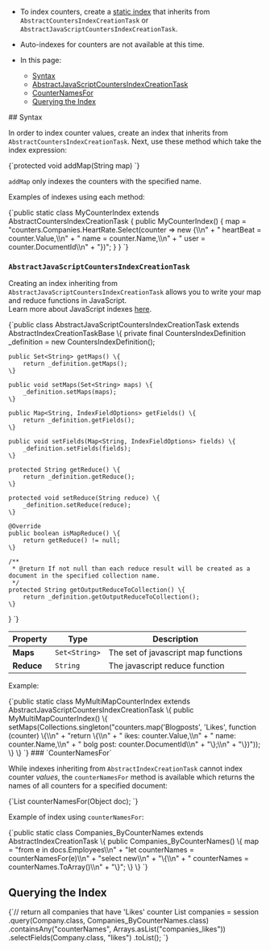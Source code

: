 
<Admonition type="note" title="">

* To index counters, create a [static index](../../indexes/creating-and-deploying.mdx#static-indexes) 
that inherits from `AbstractCountersIndexCreationTask` or `AbstractJavaScriptCountersIndexCreationTask`.  

* Auto-indexes for counters are not available at this time.  

* In this page:  
  * [Syntax](../../document-extensions/counters/indexing.mdx#syntax)  
  * [AbstractJavaScriptCountersIndexCreationTask](../../document-extensions/counters/indexing.mdx#section)  
  * [CounterNamesFor](../../document-extensions/counters/indexing.mdx#section-1)  
  * [Querying the Index](../../document-extensions/counters/indexing.mdx#querying-the-index)  

</Admonition>
## Syntax

In order to index counter values, create an index that inherits from `AbstractCountersIndexCreationTask`. 
Next, use these method which take the index expression:  

<TabItem value="java" label="java">
<CodeBlock language="java">
{`protected void addMap(String map)
`}
</CodeBlock>
</TabItem>

`addMap` only indexes the counters with 
the specified name.  

Examples of indexes using each method:  

<Tabs groupId='languageSyntax'>
<TabItem value="addMap" label="addMap">
<CodeBlock language="java">
{`public static class MyCounterIndex extends AbstractCountersIndexCreationTask {
    public MyCounterIndex() {
        map = "counters.Companies.HeartRate.Select(counter => new {\\n" +
                "    heartBeat = counter.Value,\\n" +
                "    name = counter.Name,\\n" +
                "    user = counter.DocumentId\\n" +
                "})";
    }
}
`}
</CodeBlock>
</TabItem>
</Tabs>  


### `AbstractJavaScriptCountersIndexCreationTask`

Creating an index inheriting from `AbstractJavaScriptCountersIndexCreationTask` allows 
you to write your map and reduce functions in JavaScript.  
Learn more about JavaScript indexes [here](../../indexes/javascript-indexes.mdx).  

<TabItem value="java" label="java">
<CodeBlock language="java">
{`public class AbstractJavaScriptCountersIndexCreationTask extends AbstractIndexCreationTaskBase<CountersIndexDefinition> 
\{
    private final CountersIndexDefinition _definition = new CountersIndexDefinition();

    public Set<String> getMaps() \{
        return _definition.getMaps();
    \}

    public void setMaps(Set<String> maps) \{
        _definition.setMaps(maps);
    \}

    public Map<String, IndexFieldOptions> getFields() \{
        return _definition.getFields();
    \}

    public void setFields(Map<String, IndexFieldOptions> fields) \{
        _definition.setFields(fields);
    \}

    protected String getReduce() \{
        return _definition.getReduce();
    \}

    protected void setReduce(String reduce) \{
        _definition.setReduce(reduce);
    \}

    @Override
    public boolean isMapReduce() \{
        return getReduce() != null;
    \}

    /**
     * @return If not null than each reduce result will be created as a document in the specified collection name.
     */
    protected String getOutputReduceToCollection() \{
        return _definition.getOutputReduceToCollection();
    \}
\}
`}
</CodeBlock>
</TabItem>

| Property | Type | Description |
| - | - | - |
| **Maps** | `Set<String>` | The set of javascript map functions |
| **Reduce** | `String` | The javascript reduce function |

Example:  

<TabItem value="index_3" label="index_3">
<CodeBlock language="java">
{`public static class MyMultiMapCounterIndex extends AbstractJavaScriptCountersIndexCreationTask \{
    public MyMultiMapCounterIndex() \{
        setMaps(Collections.singleton("counters.map('Blogposts', 'Likes', function (counter) \{\\n" +
            "return \{\\n" +
            "    ikes: counter.Value,\\n" +
            "    name: counter.Name,\\n" +
            "    bolg post: counter.DocumentId\\n" +
            "\};\\n" +
            "\})"));
    \}
\}
`}
</CodeBlock>
</TabItem>
### `CounterNamesFor`

While indexes inheriting from `AbstractIndexCreationTask` cannot index counter _values_, the `counterNamesFor` 
method is available which returns the names of all counters for a specified document:  

<TabItem value="syntax" label="syntax">
<CodeBlock language="java">
{`List<String> counterNamesFor(Object doc);
`}
</CodeBlock>
</TabItem>

Example of index using `counterNamesFor`:  

<TabItem value="index_0" label="index_0">
<CodeBlock language="java">
{`public static class Companies_ByCounterNames extends AbstractIndexCreationTask \{
    public Companies_ByCounterNames() \{
        map = "from e in docs.Employees\\n" +
            "let counterNames = counterNamesFor(e)\\n" +
            "select new\\n" +
            "\{\\n" +
            "   counterNames = counterNames.ToArray()\\n" +
            "\}";
    \}
\}
`}
</CodeBlock>
</TabItem>



## Querying the Index  

<TabItem value="query1" label="query1">
<CodeBlock language="java">
{`// return all companies that have 'Likes' counter
List<Company> companies = session
    .query(Company.class, Companies_ByCounterNames.class)
    .containsAny("counterNames",  Arrays.asList("companies_likes"))
    .selectFields(Company.class, "likes")
    .toList();
`}
</CodeBlock>
</TabItem>




